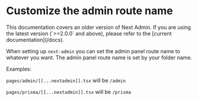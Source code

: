 
# Customize the admin route name

<Callout type="default">
  This documentation covers an older version of Next Admin. If you are using the
  latest version (`>=2.0.0` and above), please refer to the [current
  documentation](/docs).
</Callout>

When setting up `next-admin` you can set the admin panel route name to whatever you want.
The admin panel route name is set by your folder name.

Examples:

`pages/admin/[[...nextadmin]].tsx` will be `/admin`

`pages/prisma/[[...nextadmin]].tsx` will be `/prisma`
